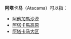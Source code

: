 '''阿塔卡马'''（Atacama）可以指：
* [[阿他加馬沙漠|阿他加馬沙漠]]
* [[阿塔卡馬高原|阿塔卡馬高原]]
* [[阿塔卡马大区|阿塔卡马大区]]

{{消歧義|Cat=四字译名消歧义}}
